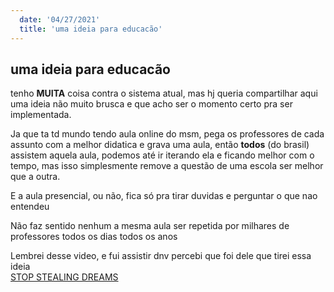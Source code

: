 ```yaml
---
  date: '04/27/2021'
  title: 'uma ideia para educacão'
---
```


## uma ideia para educacão

tenho **MUITA** coisa contra o sistema atual,
mas hj queria compartilhar aqui uma ideia não muito brusca e que acho ser o momento certo pra ser implementada.

Ja que ta td mundo tendo aula online do msm,
pega os professores de cada assunto com a melhor didatica e grava uma aula, então **todos** (do brasil) assistem aquela aula,
podemos até ir iterando ela e ficando melhor com o tempo,
mas isso simplesmente remove a questão de uma escola ser melhor que a outra.

E a aula presencial, ou não, fica só pra tirar duvidas e perguntar o que nao entendeu

Não faz sentido nenhum a mesma aula ser repetida por milhares de professores todos os dias todos os anos

Lembrei desse video, e fui assistir dnv percebi que foi dele que tirei essa ideia  
[STOP STEALING DREAMS](https://www.youtube.com/watch?v=sXpbONjV1Jc)
